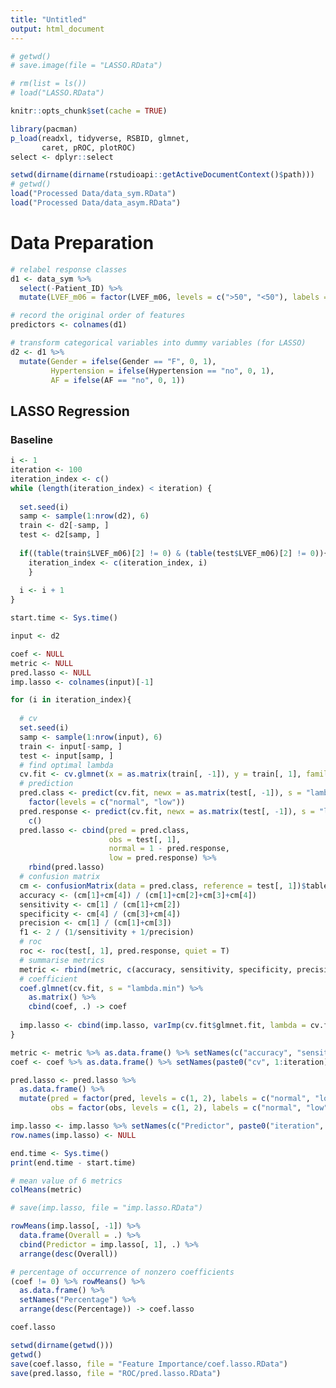 ---
title: "Untitled"
output: html_document
---

```{r}
# getwd()
# save.image(file = "LASSO.RData")
```

```{r}
# rm(list = ls())
# load("LASSO.RData")
```



```{r setup, include=FALSE}
knitr::opts_chunk$set(cache = TRUE)
```

```{r}
library(pacman)
p_load(readxl, tidyverse, RSBID, glmnet, 
       caret, pROC, plotROC)
select <- dplyr::select
```

```{r, warning = T}
setwd(dirname(dirname(rstudioapi::getActiveDocumentContext()$path)))
# getwd()
load("Processed Data/data_sym.RData")
load("Processed Data/data_asym.RData")
```

# Data Preparation

```{r}
# relabel response classes
d1 <- data_sym %>% 
  select(-Patient_ID) %>% 
  mutate(LVEF_m06 = factor(LVEF_m06, levels = c(">50", "<50"), labels = c("normal", "low")))

# record the original order of features
predictors <- colnames(d1)
```

```{r}
# transform categorical variables into dummy variables (for LASSO)
d2 <- d1 %>% 
  mutate(Gender = ifelse(Gender == "F", 0, 1), 
         Hypertension = ifelse(Hypertension == "no", 0, 1), 
         AF = ifelse(AF == "no", 0, 1))
```

## LASSO Regression

### Baseline

```{r}
i <- 1
iteration <- 100
iteration_index <- c()
while (length(iteration_index) < iteration) {
  
  set.seed(i)
  samp <- sample(1:nrow(d2), 6)
  train <- d2[-samp, ]
  test <- d2[samp, ]
  
  if((table(train$LVEF_m06)[2] != 0) & (table(test$LVEF_m06)[2] != 0)){
    iteration_index <- c(iteration_index, i)
    }
  
  i <- i + 1
}
```

```{r}
start.time <- Sys.time()

input <- d2

coef <- NULL
metric <- NULL
pred.lasso <- NULL
imp.lasso <- colnames(input)[-1]

for (i in iteration_index){
  
  # cv
  set.seed(i)
  samp <- sample(1:nrow(input), 6)
  train <- input[-samp, ]
  test <- input[samp, ]
  # find optimal lambda
  cv.fit <- cv.glmnet(x = as.matrix(train[, -1]), y = train[, 1], family = "binomial", alpha = 1, type.measure = "class", nfolds = 5)
  # prediction
  pred.class <- predict(cv.fit, newx = as.matrix(test[, -1]), s = "lambda.min", type = "class") %>%
    factor(levels = c("normal", "low"))
  pred.response <- predict(cv.fit, newx = as.matrix(test[, -1]), s = "lambda.min", type = "response") %>%
    c()
  pred.lasso <- cbind(pred = pred.class, 
                      obs = test[, 1], 
                      normal = 1 - pred.response, 
                      low = pred.response) %>% 
    rbind(pred.lasso)
  # confusion matrix
  cm <- confusionMatrix(data = pred.class, reference = test[, 1])$table
  accuracy <- (cm[1]+cm[4]) / (cm[1]+cm[2]+cm[3]+cm[4])
  sensitivity <- cm[1] / (cm[1]+cm[2])
  specificity <- cm[4] / (cm[3]+cm[4])
  precision <- cm[1] / (cm[1]+cm[3])
  f1 <- 2 / (1/sensitivity + 1/precision)
  # roc
  roc <- roc(test[, 1], pred.response, quiet = T)
  # summarise metrics
  metric <- rbind(metric, c(accuracy, sensitivity, specificity, precision, f1, roc$auc))
  # coefficient
  coef.glmnet(cv.fit, s = "lambda.min") %>%
    as.matrix() %>%
    cbind(coef, .) -> coef
  
  imp.lasso <- cbind(imp.lasso, varImp(cv.fit$glmnet.fit, lambda = cv.fit$lambda.min, scale = F))
}

metric <- metric %>% as.data.frame() %>% setNames(c("accuracy", "sensitivity", "specificity", "precision", "f1", "AUC"))
coef <- coef %>% as.data.frame() %>% setNames(paste0("cv", 1:iteration))

pred.lasso <- pred.lasso %>% 
  as.data.frame() %>% 
  mutate(pred = factor(pred, levels = c(1, 2), labels = c("normal", "low")), 
         obs = factor(obs, levels = c(1, 2), labels = c("normal", "low")))

imp.lasso <- imp.lasso %>% setNames(c("Predictor", paste0("iteration", 1:iteration)))
row.names(imp.lasso) <- NULL

end.time <- Sys.time()
print(end.time - start.time)
```

```{r}
# mean value of 6 metrics
colMeans(metric)
```

```{r}
# save(imp.lasso, file = "imp.lasso.RData")
```

```{r}
rowMeans(imp.lasso[, -1]) %>% 
  data.frame(Overall = .) %>% 
  cbind(Predictor = imp.lasso[, 1], .) %>% 
  arrange(desc(Overall))
```

```{r}
# percentage of occurrence of nonzero coefficients
(coef != 0) %>% rowMeans() %>% 
  as.data.frame() %>% 
  setNames("Percentage") %>% 
  arrange(desc(Percentage)) -> coef.lasso

coef.lasso
```

```{r}
setwd(dirname(getwd()))
getwd()
save(coef.lasso, file = "Feature Importance/coef.lasso.RData")
save(pred.lasso, file = "ROC/pred.lasso.RData")
```














